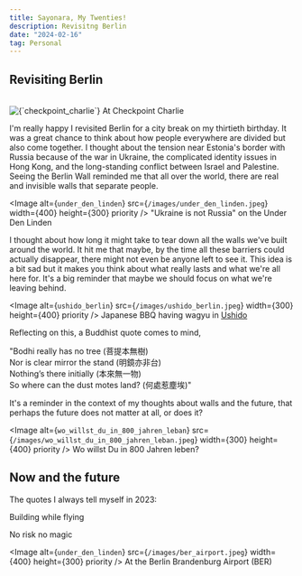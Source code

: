 ```yaml
---
title: Sayonara, My Twenties!
description: Revisitng Berlin
date: "2024-02-16"
tag: Personal
---
```


## Revisiting Berlin

<br/>
<Image
  alt={`checkpoint_charlie`}
  src={`/images/charlie_checkpoint.jpeg`}
  width={300}
  height={400}
  priority
/>
At Checkpoint Charlie
<br/>

I'm really happy I revisited Berlin for a city break on my thirtieth birthday. 
It was a great chance to think about how people everywhere are divided but also come together. 
I thought about the tension near Estonia's border with Russia because of the war in Ukraine, the complicated identity issues in Hong Kong, and the long-standing conflict between Israel and Palestine. 
Seeing the Berlin Wall reminded me that all over the world, there are real and invisible walls that separate people.

<Image
  alt={`under_den_linden`}
  src={`/images/under_den_linden.jpeg`}
  width={400}
  height={300}
  priority
/>
"Ukraine is not Russia" on the Under Den Linden
<br/>

I thought about how long it might take to tear down all the walls we've built around the world. It hit me that maybe, by the time all these barriers could actually disappear, there might not even be anyone left to see it. 
This idea is a bit sad but it makes you think about what really lasts and what we're all here for. It's a big reminder that maybe we should focus on what we're leaving behind.

<Image
  alt={`ushido_berlin`}
  src={`/images/ushido_berlin.jpeg`}
  width={300}
  height={400}
  priority
/>
Japanese BBQ having wagyu in <a href="https://www.ushido-bbq.com" target="_blank">
Ushido </a>
<br/>

Reflecting on this, a Buddhist quote comes to mind,

"Bodhi really has no tree (菩提本無樹)<br/>
Nor is clear mirror the stand (明鏡亦非台)<br/>
Nothing’s there initially (本來無一物)<br/>
So where can the dust motes land? (何處惹塵埃)" <br/>

It's a reminder in the context of my thoughts about walls and the future, that perhaps the future does not matter at all, or does it?


<Image
  alt={`wo_willst_du_in_800_jahren_leban`}
  src={`/images/wo_willst_du_in_800_jahren_leban.jpeg`}
  width={300}
  height={400}
  priority
/>
Wo willst Du in 800 Jahren leben?
<br/>



## Now and the future

The quotes I always tell myself in 2023:

Building while flying

No risk no magic

<Image
  alt={`under_den_linden`}
  src={`/images/ber_airport.jpeg`}
  width={400}
  height={300}
  priority
/>
At the Berlin Brandenburg Airport (BER)
<br/>
